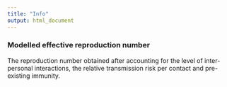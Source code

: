 ```yaml
---
title: "Info"
output: html_document
---
```



### Modelled effective reproduction number
The reproduction number obtained after accounting for the level of inter-personal interactions, the relative transmission risk per contact and pre-existing immunity.
